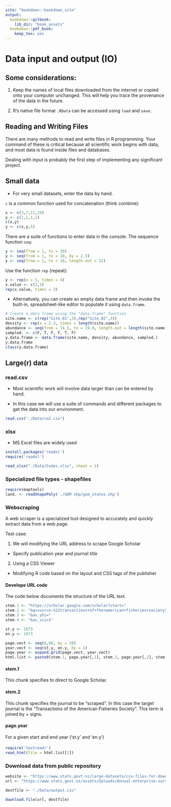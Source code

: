 ---
site: "bookdown::bookdown_site"
output:
  bookdown::gitbook:
    lib_dir: "book_assets"
  bookdown::pdf_book:
    keep_tex: yes
---

# Data input and output (IO)

## Some considerations: 

1.  Keep the names of local files downloaded from the internet or copied onto your computer unchanged. This will help you trace the provenance of the data in the future.

2. R's native file format `.RData` can be accessed using `load` and `save.`

## Reading and Writing Files

There are many methods to read and write files in R programming. Your command of these is critical because all scientific work begins with data, and most data is found inside files and databases.

Dealing with input is probably the first step of implementing any significant project.

## Small data

+ For very small datasets, enter the data by hand.

`c` is a common function used for concatenation (think combine): 
```{r, eval = FALSE}
x <- c(3,7,11,19)
y <- c(1,1,1,1)
c(x,y)
y <- c(x,y,5)
```

There are a suite of functions to enter data in the console. The sequence function `seq`:
```{r, eval=FALSE}
y <- seq(from = 1, to = 10)
y <- seq(from = 1, to = 10, by = 2.5)
y <- seq(from = 1, to = 10, length.out = 22)
```

Use the function `rep` (repeat):
```{r, eval=FALSE}
y <- rep(x = 5, times = 4)
x.value <- c(2,3)
rep(x.value, times = 3)
```

+ Alternatively, you can create an empty data frame and then invoke the built-in, spreadsheet-like editor to populate it using `data.frame`.

```{r ,eval=FALSE}
# Create a data frame using the "data.frame" function
site.name <- c(rep("Site.01",3),rep("Site.02",3))
density <- rep(x = 2.3, times = length(site.name))
abundance <- seq(from = 14.5, to = 19.8, length.out = length(site.name))
sampled. <- c(F, T, F, F, T, F)
y.data.frame <- data.frame(site.name, density, abundance, sampled.)
y.data.frame
class(y.data.frame)
```

## Large(r) data

### read.csv

+ Most scientific work will involve data larger than can be entered by hand.

+ In this case we will use a suite of commands and different packages to get the data into our environment.

```{r, eval = F, echo = T}
read.csv("./Data/co2.csv")
```

### xlsx

+ MS Excel files are widely used

```{r, eval = F, echo = T}
install.packages('readxl')
require('readxl')

read_xlsx("./Data/Codes.xlsx", sheet = 1)
```


### Specialized file types - shapefiles

```{r, eval = F}
require(maptools)
land. <- readShapePoly('./GOM shp/gom_states.shp')
```

### Webscraping

A web scraper is a specialized tool designed to accurately and quickly extract data from a web page. 

Test case: 

1. We will modifying the URL address to scrape Google Scholar
- Specify publication year and journal title

2. Using a CSS Viewer
- Modifying R code based on the layout and CSS tags of the publisher

#### Develope URL code

The code below documents the structure of the URL text.

```{r, eval = F}
stem.1 <- "https://scholar.google.com/scholar?start="
stem.2 <- "&q=source:%22transactions+of+the+american+fisheries+society%22&hl=en&as_sdt=1,25&as_ylo="
stem.3 <- "&as_yhi="
stem.4 <- "&as_vis=1"

st.y <- 1973
en.y <- 1973

page.vect <- seq(0,80, by = 10)
year.vect <- seq(st.y, en.y, by = 1)
page.year <- expand.grid(page.vect, year.vect)
html.list <- paste0(stem.1, page.year[,1], stem.2, page.year[,2], stem.3, page.year[,2], stem.4)
```

#### stem.1
This chunk specifies to direct to Google Scholar.

#### stem.2
This chunk specifies the journal to be "scraped". In this case the target journal is the "Transactions of the American Fisheries Society". This term is joined by + signs.

#### page.year
For a given start and end year ('st.y' and 'en.y')

####

```{r, eval=FALSE}
require('textreadr')
read_html(file = html.list[1])

```

### Download data from public repository
```{r, eval=FALSE}

website <- "https://www.stats.govt.nz/large-datasets/csv-files-for-download/"
url <- "https://www.stats.govt.nz/assets/Uploads/Annual-enterprise-survey/Annual-enterprise-survey-2020-financial-year-provisional/Download-data/annual-enterprise-survey-2020-financial-year-provisional-csv.csv"

destfile <- "./Data/output.csv"

download.file(url, destfile)

```
